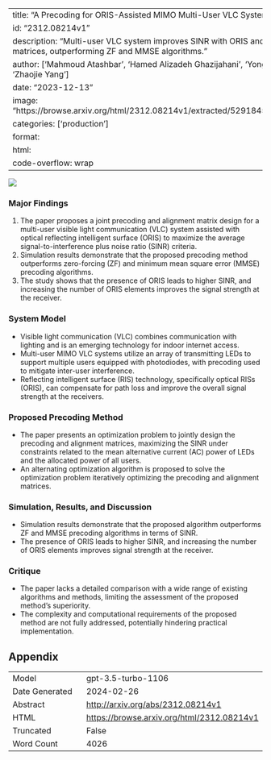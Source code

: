 
---
title: "A Precoding for ORIS-Assisted MIMO Multi-User VLC System"
id: "2312.08214v1"
description: "Multi-user VLC system improves SINR with ORIS and optimized precoding matrices, outperforming ZF and MMSE algorithms."
author: ['Mahmoud Atashbar', 'Hamed Alizadeh Ghazijahani', 'Yong Liang Guan', 'Zhaojie Yang']
date: "2023-12-13"
image: "https://browse.arxiv.org/html/2312.08214v1/extracted/5291845/system_model.png"
categories: ['production']
format:
  html:
    code-overflow: wrap
---

![](https://browse.arxiv.org/html/2312.08214v1/extracted/5291845/system_model.png)

### Major Findings

1. The paper proposes a joint precoding and alignment matrix design for a multi-user visible light communication (VLC) system assisted with optical reflecting intelligent surface (ORIS) to maximize the average signal-to-interference plus noise ratio (SINR) criteria.
2. Simulation results demonstrate that the proposed precoding method outperforms zero-forcing (ZF) and minimum mean square error (MMSE) precoding algorithms.
3. The study shows that the presence of ORIS leads to higher SINR, and increasing the number of ORIS elements improves the signal strength at the receiver.

### System Model
- Visible light communication (VLC) combines communication with lighting and is an emerging technology for indoor internet access.
- Multi-user MIMO VLC systems utilize an array of transmitting LEDs to support multiple users equipped with photodiodes, with precoding used to mitigate inter-user interference.
- Reflecting intelligent surface (RIS) technology, specifically optical RISs (ORIS), can compensate for path loss and improve the overall signal strength at the receivers.

### Proposed Precoding Method
- The paper presents an optimization problem to jointly design the precoding and alignment matrices, maximizing the SINR under constraints related to the mean alternative current (AC) power of LEDs and the allocated power of all users.
- An alternating optimization algorithm is proposed to solve the optimization problem iteratively optimizing the precoding and alignment matrices.

### Simulation, Results, and Discussion
- Simulation results demonstrate that the proposed algorithm outperforms ZF and MMSE precoding algorithms in terms of SINR.
- The presence of ORIS leads to higher SINR, and increasing the number of ORIS elements improves signal strength at the receiver.

### Critique
- The paper lacks a detailed comparison with a wide range of existing algorithms and methods, limiting the assessment of the proposed method's superiority.
- The complexity and computational requirements of the proposed method are not fully addressed, potentially hindering practical implementation.

## Appendix

|          |          |
|----------|----------|
| Model     | gpt-3.5-turbo-1106       |
| Date Generated     | 2024-02-26       |
| Abstract | [http://arxiv.org/abs/2312.08214v1](http://arxiv.org/abs/2312.08214v1)        |
| HTML     | [https://browse.arxiv.org/html/2312.08214v1](https://browse.arxiv.org/html/2312.08214v1)       |
| Truncated       | False       |
| Word Count       | 4026       |